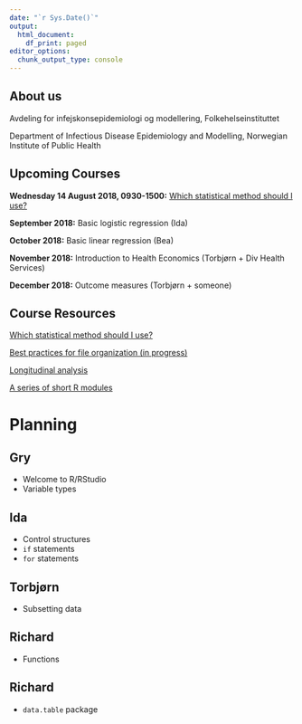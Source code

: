 ```yaml
---
date: "`r Sys.Date()`"
output:
  html_document:
    df_print: paged
editor_options: 
  chunk_output_type: console
---
```


## About us

Avdeling for infejskonsepidemiologi og modellering, Folkehelseinstituttet

Department of Infectious Disease Epidemiology and Modelling, Norwegian Institute of Public Health

## Upcoming Courses

**Wednesday 14 August 2018, 0930-1500:** [Which statistical method should I use?](which_stats_method/index.html)

**September 2018:** Basic logistic regression (Ida)

**October 2018:** Basic linear regression (Bea)

**November 2018:** Introduction to Health Economics (Torbjørn + Div Health Services)

**December 2018:** Outcome measures (Torbjørn + someone)

## Course Resources

[Which statistical method should I use?](which_stats_method/index.html)

[Best practices for file organization (in progress)](best_practices_files/index.html)

[Longitudinal analysis](longitudinal_analysis/index.html)

[A series of short R modules](r/index.html)

# Planning

## Gry

- Welcome to R/RStudio
- Variable types

## Ida

- Control structures
- `if` statements
- `for` statements

## Torbjørn

- Subsetting data

## Richard

- Functions

## Richard

- `data.table` package

